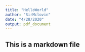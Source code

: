 ```yaml
---
title: "HelloWorld"
author: "SirMclovin"
date: "4/28/2020"
output: pdf_document
---
```


## This is a markdown file
